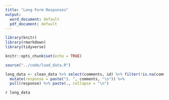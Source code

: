 ---
title: "Long Form Responses"
output:
  word_document: default
  pdf_document: default
---

```{r setup, include=FALSE}
library(knitr)
library(rmarkdown)
library(tidyverse)

knitr::opts_chunk$set(echo = TRUE)

source("../code/load_data.R")

long_data <- clean_data %>% select(comments, id) %>% filter(!is.na(comments)) %>% 
  mutate(response = paste("1. ", comments, "\n")) %>% 
  pull(response) %>% paste(., collapse = "\n")
```

`r long_data`